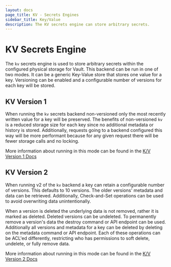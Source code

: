 ```yaml
---
layout: docs
page_title: KV - Secrets Engines
sidebar_title: Key/Value
description: The KV secrets engine can store arbitrary secrets.
---
```


# KV Secrets Engine

The `kv` secrets engine is used to store arbitrary secrets within the
configured physical storage for Vault. This backend can be run in one of two
modes. It can be a generic Key-Value store that stores one value for a key.
Versioning can be enabled and a configurable number of versions for each key
will be stored.

## KV Version 1

When running the `kv` secrets backend non-versioned only the most recently
written value for a key will be preserved. The benefits of non-versioned `kv`
is a reduced storage size for each key since no additional metadata or history
is stored. Additionally, requests going to a backend configured this way will be
more performant because for any given request there will be fewer storage calls
and no locking.

More information about running in this mode can be found in the [K/V Version 1
Docs](/vault/docs/secrets/kv/kv-v1)

## KV Version 2

When running v2 of the `kv` backend a key can retain a configurable number of
versions. This defaults to 10 versions. The older versions' metadata and data
can be retrieved. Additionally, Check-and-Set operations can be used to avoid
overwriting data unintentionally.

When a version is deleted the underlying data is not removed, rather it is
marked as deleted. Deleted versions can be undeleted. To permanently remove a
version's data the destroy command or API endpoint can be used. Additionally all
versions and metadata for a key can be deleted by deleting on the metadata
command or API endpoint. Each of these operations can be ACL'ed differently,
restricting who has permissions to soft delete, undelete, or fully remove data.

More information about running in this mode can be found in the [K/V Version 2
Docs](/vault/docs/secrets/kv/kv-v2)
